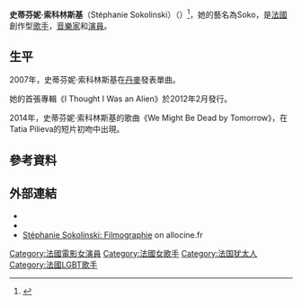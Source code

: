 {{藝人 <!-- See Wikipedia:WikiProject_Musicians -->
| type         = 女藝人
| name         = Soko
| image        = Soko Cannes 2016 2.jpg
| caption      = 史蒂芬妮·索科林斯基
| background   = solo_singer
| birth_name   = 史蒂芬妮·索科林斯基
| birth_place  = {{FRA}}[[波爾多|波爾多]]
| birth_date   = {{birth date and age|1985|10|26|df=y}}<ref>{{cite web|url=http://www.rookiemag.com/2015/02/high-5-soko/|title=Rookie|work=Rookie|accessdate=2016-03-31|archive-date=2016-08-03|archive-url=https://web.archive.org/web/20160803023718/http://www.rookiemag.com/2015/02/high-5-soko/|dead-url=yes}}</ref>
| nationality  = {{FRA}}
| instrument   = {{flatlist|
*獨唱
*吉他
*貝斯
*鼓
*鍵盤<ref name="afterellen">[http://www.afterellen.com/soko-and-lime-the-acid-sweet-indie-singer-talks-singing-acting-and-kissing-asia-argento/06/2013/ Soko and Lime the acid sweet indie singer talks singing acting and kissing Asia Argento] {{Wayback|url=http://www.afterellen.com/soko-and-lime-the-acid-sweet-indie-singer-talks-singing-acting-and-kissing-asia-argento/06/2013/ |date=20140519074316 }}, Afterellen</ref> 
}}
| genre        = {{flatlist|
*[[哥德搖滾|哥德搖滾]]
*[[獨立流行音樂|獨立流行音樂]]
*[[Indietronica|indie electronic]]
*[[民俗音樂|民俗音樂]]<ref>{{cite web | url=http://www.allmusic.com/artist/soko-mn0001607426/biography | title=Soko | publisher=[[Allmusic|Allmusic]] | accessdate=31 March 2015 | author=O'Brien, Jon | archive-date=2016-04-12 | archive-url=https://web.archive.org/web/20160412095912/http://www.allmusic.com/artist/soko-mn0001607426/biography | dead-url=no }}</ref>
*[[New_wave_music|new wave]]<ref name="latimes1">{{cite web | url=http://www.latimes.com/entertainment/music/la-et-ms-essential-tracks-my-dreams-dictate-reality-20150301-column.html | title=Soko mines '80s new wave on 'My Dreams Dictate My Reality' | publisher=[[Los_Angeles_Times|Los Angeles Times]] | date=28 February 2015 | accessdate=1 April 2015 | author=Roberts, Randall | archive-date=2016-04-04 | archive-url=https://web.archive.org/web/20160404080732/http://www.latimes.com/entertainment/music/la-et-ms-essential-tracks-my-dreams-dictate-reality-20150301-column.html | dead-url=no }}</ref>
}}
| occupation   = {{flatlist|
*歌手
*音樂家
*演員
*舞者
}}
| years_active = 2002–present
| label        = [[Because_Music|Because Music]]
| associated_acts = [[Ariel_Pink|Ariel Pink]], [[The_Brian_Jonestown_Massacre|The Brian Jonestown Massacre]]
| website      = {{URL|http://www.s-o-k-o.com}}
}}

'''史蒂芬妮·索科林斯基'''（Stéphanie Sokolinski）（{{bd|1985年|10月26日}}）<ref>{{cite web|url=http://www.mfdirectory.com/interview/soko-interview-angelique-max|title=SOKO - Musician - Angelique Max|work=Angelique Max|access-date=2016-03-31|archive-url=https://web.archive.org/web/20160305134138/http://www.mfdirectory.com/interview/soko-interview-angelique-max|archive-date=2016-03-05|dead-url=yes}}</ref>，她的藝名為Soko，是[[法國|法國]]創作型[[歌手|歌手]]，[[音樂家|音樂家]]和[[演員|演員]]。

==生平==
2007年，史蒂芬妮·索科林斯基在[[丹麥|丹麥]]發表單曲。

她的首張專輯《I Thought I Was an Alien》於2012年2月發行。

2014年，史蒂芬妮·索科林斯基的歌曲《We Might Be Dead by Tomorrow》，在Tatia Pilieva的短片初吻中出現。

==參考資料==
{{reflist}}

==外部連結==
{{Commons category|Soko}}
*{{Official website|http://www.s-o-k-o.com}}
*{{IMDb name|1331316|Soko}}
*[http://www.allocine.fr/personne/filmographie_gen_cpersonne=96144.html Stéphanie Sokolinski: Filmographie]{{Wayback|url=http://www.allocine.fr/personne/filmographie_gen_cpersonne=96144.html |date=20120306043416 }} on allocine.fr


{{DEFAULTSORT:Soko}}
[[Category:法國電影女演員|Category:法國電影女演員]]
[[Category:法國女歌手|Category:法國女歌手]]
[[Category:法国犹太人|Category:法国犹太人]]
[[Category:法國LGBT歌手|Category:法國LGBT歌手]]